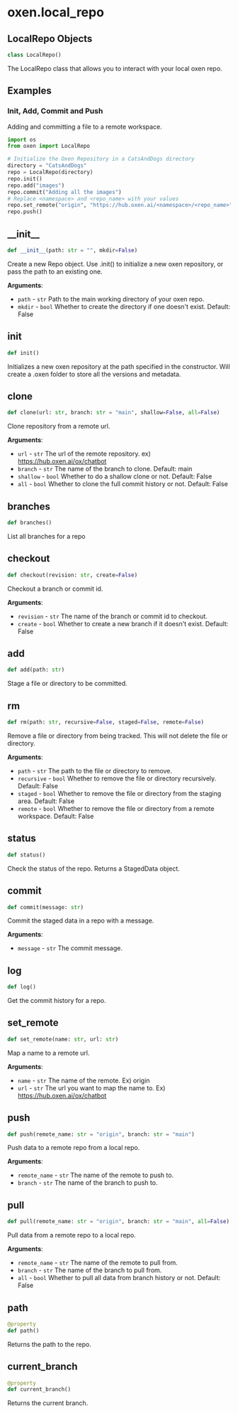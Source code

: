 <a id="oxen.local_repo"></a>

# oxen.local\_repo

<a id="oxen.local_repo.LocalRepo"></a>

## LocalRepo Objects

```python
class LocalRepo()
```

The LocalRepo class that allows you to interact with your local oxen repo.

## Examples

### Init, Add, Commit and Push

Adding and committing a file to a remote workspace.

```python
import os
from oxen import LocalRepo

# Initialize the Oxen Repository in a CatsAndDogs directory
directory = "CatsAndDogs"
repo = LocalRepo(directory)
repo.init()
repo.add("images")
repo.commit("Adding all the images")
# Replace <namespace> and <repo_name> with your values
repo.set_remote("origin", "https://hub.oxen.ai/<namespace>/<repo_name>")
repo.push()
```

<a id="oxen.local_repo.LocalRepo.__init__"></a>

## \_\_init\_\_

```python
def __init__(path: str = "", mkdir=False)
```

Create a new Repo object. Use .init() to initialize a new oxen repository,
or pass the path to an existing one.

**Arguments**:

- `path` - `str`
  Path to the main working directory of your oxen repo.
- `mkdir` - `bool`
  Whether to create the directory if one doesn't exist. Default: False

<a id="oxen.local_repo.LocalRepo.init"></a>

## init

```python
def init()
```

Initializes a new oxen repository at the path specified in the constructor.
Will create a .oxen folder to store all the versions and metadata.

<a id="oxen.local_repo.LocalRepo.clone"></a>

## clone

```python
def clone(url: str, branch: str = "main", shallow=False, all=False)
```

Clone repository from a remote url.

**Arguments**:

- `url` - `str`
  The url of the remote repository. ex) https://hub.oxen.ai/ox/chatbot
- `branch` - `str`
  The name of the branch to clone. Default: main
- `shallow` - `bool`
  Whether to do a shallow clone or not. Default: False
- `all` - `bool`
  Whether to clone the full commit history or not. Default: False

<a id="oxen.local_repo.LocalRepo.branches"></a>

## branches

```python
def branches()
```

List all branches for a repo

<a id="oxen.local_repo.LocalRepo.checkout"></a>

## checkout

```python
def checkout(revision: str, create=False)
```

Checkout a branch or commit id.

**Arguments**:

- `revision` - `str`
  The name of the branch or commit id to checkout.
- `create` - `bool`
  Whether to create a new branch if it doesn't exist. Default: False

<a id="oxen.local_repo.LocalRepo.add"></a>

## add

```python
def add(path: str)
```

Stage a file or directory to be committed.

<a id="oxen.local_repo.LocalRepo.rm"></a>

## rm

```python
def rm(path: str, recursive=False, staged=False, remote=False)
```

Remove a file or directory from being tracked. This will not delete the file or directory.

**Arguments**:

- `path` - `str`
  The path to the file or directory to remove.
- `recursive` - `bool`
  Whether to remove the file or directory recursively. Default: False
- `staged` - `bool`
  Whether to remove the file or directory from the staging area. Default: False
- `remote` - `bool`
  Whether to remove the file or directory from a remote workspace. Default: False

<a id="oxen.local_repo.LocalRepo.status"></a>

## status

```python
def status()
```

Check the status of the repo. Returns a StagedData object.

<a id="oxen.local_repo.LocalRepo.commit"></a>

## commit

```python
def commit(message: str)
```

Commit the staged data in a repo with a message.

**Arguments**:

- `message` - `str`
  The commit message.

<a id="oxen.local_repo.LocalRepo.log"></a>

## log

```python
def log()
```

Get the commit history for a repo.

<a id="oxen.local_repo.LocalRepo.set_remote"></a>

## set\_remote

```python
def set_remote(name: str, url: str)
```

Map a name to a remote url.

**Arguments**:

- `name` - `str`
  The name of the remote. Ex) origin
- `url` - `str`
  The url you want to map the name to. Ex) https://hub.oxen.ai/ox/chatbot

<a id="oxen.local_repo.LocalRepo.push"></a>

## push

```python
def push(remote_name: str = "origin", branch: str = "main")
```

Push data to a remote repo from a local repo.

**Arguments**:

- `remote_name` - `str`
  The name of the remote to push to.
- `branch` - `str`
  The name of the branch to push to.

<a id="oxen.local_repo.LocalRepo.pull"></a>

## pull

```python
def pull(remote_name: str = "origin", branch: str = "main", all=False)
```

Pull data from a remote repo to a local repo.

**Arguments**:

- `remote_name` - `str`
  The name of the remote to pull from.
- `branch` - `str`
  The name of the branch to pull from.
- `all` - `bool`
  Whether to pull all data from branch history or not. Default: False

<a id="oxen.local_repo.LocalRepo.path"></a>

## path

```python
@property
def path()
```

Returns the path to the repo.

<a id="oxen.local_repo.LocalRepo.current_branch"></a>

## current\_branch

```python
@property
def current_branch()
```

Returns the current branch.

